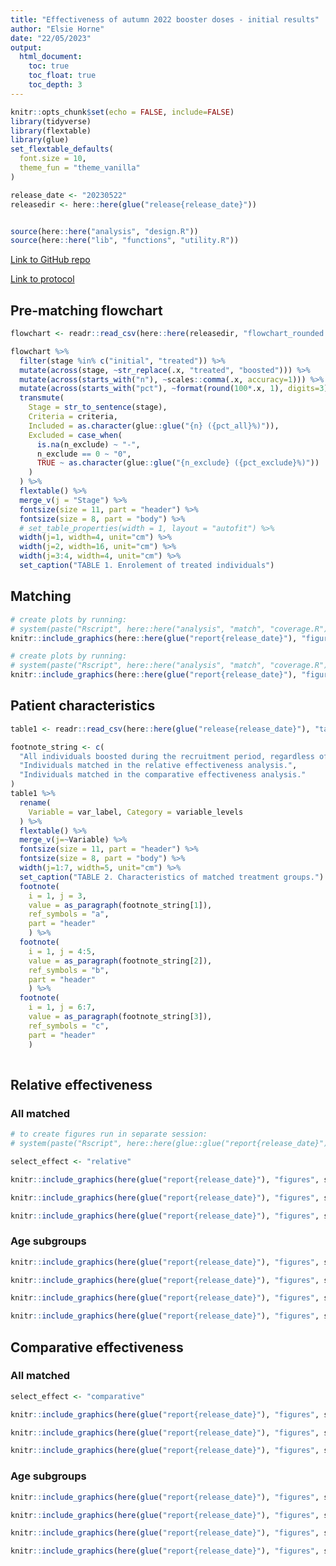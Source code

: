 ```yaml
---
title: "Effectiveness of autumn 2022 booster doses - initial results"
author: "Elsie Horne"
date: "22/05/2023"
output: 
  html_document:
    toc: true
    toc_float: true
    toc_depth: 3
---
```


```r
knitr::opts_chunk$set(echo = FALSE, include=FALSE)
library(tidyverse)
library(flextable)
library(glue)
set_flextable_defaults(
  font.size = 10,
  theme_fun = "theme_vanilla"
)

release_date <- "20230522"
releasedir <- here::here(glue("release{release_date}"))


source(here::here("analysis", "design.R"))
source(here::here("lib", "functions", "utility.R"))
```

[Link to GitHub repo](https://github.com/opensafely/booster-effectiveness-autumn-2022) 

[Link to protocol](https://docs.google.com/document/d/1Kr3a8JrasO6ho4QIB8Pg1NNRuMbRnYz1/edit#heading=h.m8u98xsm344w)

## Pre-matching flowchart

```r
flowchart <- readr::read_csv(here::here(releasedir, "flowchart_rounded.csv"))
```

```r
flowchart %>%
  filter(stage %in% c("initial", "treated")) %>%
  mutate(across(stage, ~str_replace(.x, "treated", "boosted"))) %>%
  mutate(across(starts_with("n"), ~scales::comma(.x, accuracy=1))) %>%
  mutate(across(starts_with("pct"), ~format(round(100*.x, 1), digits=3))) %>%
  transmute(
    Stage = str_to_sentence(stage),
    Criteria = criteria,
    Included = as.character(glue::glue("{n} ({pct_all}%)")),
    Excluded = case_when(
      is.na(n_exclude) ~ "-",
      n_exclude == 0 ~ "0",
      TRUE ~ as.character(glue::glue("{n_exclude} ({pct_exclude}%)"))
    )
  ) %>%
  flextable() %>%
  merge_v(j = "Stage") %>%
  fontsize(size = 11, part = "header") %>%
  fontsize(size = 8, part = "body") %>%
  # set_table_properties(width = 1, layout = "autofit") %>%
  width(j=1, width=4, unit="cm") %>%
  width(j=2, width=16, unit="cm") %>%
  width(j=3:4, width=4, unit="cm") %>%
  set_caption("TABLE 1. Enrolement of treated individuals")
```

## Matching

```r
# create plots by running:
# system(paste("Rscript", here::here("analysis", "match", "coverage.R"), "relative"))
knitr::include_graphics(here::here(glue("report{release_date}"), "figures", "relative", "coverage_count.png"))
```

```r
# create plots by running:
# system(paste("Rscript", here::here("analysis", "match", "coverage.R"), "comparative"))
knitr::include_graphics(here::here(glue("report{release_date}"), "figures", "comparative", "coverage_count.png"))
```

## Patient characteristics

```r
table1 <- readr::read_csv(here::here(glue("release{release_date}"), "table1_rounded.csv"))
```

```r
footnote_string <- c(
  "All individuals boosted during the recruitment period, regardless of matching status.",
  "Individuals matched in the relative effectiveness analysis.",
  "Individuals matched in the comparative effectiveness analysis."
)
table1 %>%
  rename(
    Variable = var_label, Category = variable_levels
  ) %>%
  flextable() %>%
  merge_v(j=~Variable) %>%
  fontsize(size = 11, part = "header") %>%
  fontsize(size = 8, part = "body") %>%
  width(j=1:7, width=5, unit="cm") %>%
  set_caption("TABLE 2. Characteristics of matched treatment groups.") %>%
  footnote(
    i = 1, j = 3,
    value = as_paragraph(footnote_string[1]),
    ref_symbols = "a",
    part = "header"
    ) %>%
  footnote(
    i = 1, j = 4:5,
    value = as_paragraph(footnote_string[2]),
    ref_symbols = "b",
    part = "header"
    ) %>%
  footnote(
    i = 1, j = 6:7,
    value = as_paragraph(footnote_string[3]),
    ref_symbols = "c",
    part = "header"
    )
  
```

## Relative effectiveness
### All matched

```r
# to create figures run in separate session:
# system(paste("Rscript", here::here(glue::glue("report{release_date}"), "figures.R"), release_date))
```

```r
select_effect <- "relative"
```

```r
knitr::include_graphics(here(glue("report{release_date}"), "figures", select_effect, glue("km_{select_effect}_all.png")))
```

```r
knitr::include_graphics(here(glue("report{release_date}"), "figures", select_effect, glue("km_{select_effect}_all_28.png")))
```


```r
knitr::include_graphics(here(glue("report{release_date}"), "figures", select_effect, glue("cox_{select_effect}_all.png")))
```

### Age subgroups

```r
knitr::include_graphics(here(glue("report{release_date}"), "figures", select_effect, glue("km_{select_effect}_50-64.png")))
```

```r
knitr::include_graphics(here(glue("report{release_date}"), "figures", select_effect, glue("km_{select_effect}_65-74.png")))
```

```r
knitr::include_graphics(here(glue("report{release_date}"), "figures", select_effect, glue("km_{select_effect}_75+.png")))
```

```r
knitr::include_graphics(here(glue("report{release_date}"), "figures", select_effect, glue("cox_{select_effect}_age.png")))
```

## Comparative effectiveness
### All matched

```r
select_effect <- "comparative"
```

```r
knitr::include_graphics(here(glue("report{release_date}"), "figures", select_effect, glue("km_{select_effect}_all.png")))
```

```r
knitr::include_graphics(here(glue("report{release_date}"), "figures", select_effect, glue("km_{select_effect}_all_28.png")))
```


```r
knitr::include_graphics(here(glue("report{release_date}"), "figures", select_effect, glue("cox_{select_effect}_all.png")))
```

### Age subgroups

```r
knitr::include_graphics(here(glue("report{release_date}"), "figures", select_effect, glue("km_{select_effect}_50-64.png")))
```

```r
knitr::include_graphics(here(glue("report{release_date}"), "figures", select_effect, glue("km_{select_effect}_65-74.png")))
```

```r
knitr::include_graphics(here(glue("report{release_date}"), "figures", select_effect, glue("km_{select_effect}_75+.png")))
```

```r
knitr::include_graphics(here(glue("report{release_date}"), "figures", select_effect, glue("cox_{select_effect}_age.png")))
```
